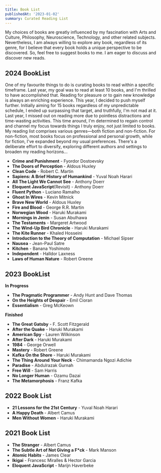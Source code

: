 ```yaml
---
title: Book List 
publishedAt: '2023-01-02'
summary: Curated Reading List
---
```


My choices of books are greatly influenced by my fascination with Arts and Culture, Philosophy, Neuroscience, Technology, and other related subjects. Nevertheless, I am always willing to explore any book, regardless of its genre, for I believe that every book holds a unique perspective to be discovered. So, feel free to suggest books to me. I am eager to discuss and discover new reads.


## 2024 BookList

One of my favourite things to do is curating books to read within a specific timeframe. Last year, my goal was to read at least 10 books, and I'm thrilled to have accomplished that. Reading for pleasure or to gain new knowledge is always an enriching experience. This year, I decided to push myself further. Initially aiming for 15 books regardless of my unpredictable schedule, I ended up surpassing that target, and truthfully, I'm not mad at it. Last year, I missed out on reading more due to pointless distractions and time-wasting activities. This time around, I'm determined to regain control and channel my focus towards things I truly enjoy, not just limited to books. My reading list comprises various genres—both fiction and non-fiction. For non-fiction, most books focus on professional and personal growth, while for fiction, I've expanded beyond my usual preferences. There's a deliberate effort to diversify, exploring different authors and settings to broaden my reading horizons...

- **Crime and Punishment** - Fyordor Dostoevsky
- **The Doors of Perception** - Aldous Huxley
- **Clean Code** - Robert C. Martin
- **Sapiens: A Brief History of Humankind** - Yuval Noah Harari
- **All The Light We Cannot See** - Anthony Doerr
- **Eloquent JavaScript**(Revisit) - Anthony Doerr
- **Fluent Python** - Luciano Ramalho
- **Ghost In Wires** - Kevin Mitnick
- **Brave New World** - Aldous Huxley
- **Fire and Blood** - George R.R. Martin
- **Norwegian Wood** - Haruki Murakami
- **Mornings in Jenin** - Susan Abulhawa
- **The Testaments** - Margeret Artwood
- **The Wind-Up Bird Chronicle** - Haruki Murakami
- **The Kite Runner** - Khaled Hosseini
- **Introduction to the Theory of Computation** - Michael Sipser
- **Nausea** - Jean-Paul Satre
- **Kitchen** - Banana Yoshimoto
- **Independent** - Halldor Laxness
- **Laws of Human Nature** - Robert Greene


## 2023 BookList

**In Progress**

- **The Pragmatic Programmer** - Andy Hunt and Dave Thomas
- **On the Heights of Despair** - Emil Cioran
- **Essentialism** - Greg McKeown

**Finished**

- **The Great Gatsby** - F. Scott Fitzgerald
- **After the Quake** - Haruki Murakami
- **American Spy** - Lauren Wilkinson
- **After Dark** - Haruki Murakami
- **1984** - George Orwell
- **Mastery** - Robert Greene
- **Kafka On the Shore** - Haruki Murakami
- **The Thing Around Your Neck** - Chimamanda Ngozi Adichie
- **Paradise** - Abdulrazak Gurnah
- **Free Will** - Sam Harris
- **No Longer Human** - Ozamu Dazai
- **The Metamorphosis** - Franz Kafka

## 2022 Book List

- **21 Lessons for the 21st Century** - Yuval Noah Harari
- **A Happy Death** - Albert Camus
- **Men Without Women** - Haruki Murakami

## 2021 Book List

- **The Stranger** - Albert Camus
- **The Subtle Art of Not Giving a F*ck** - Mark Manson
- **Atomic Habits** - James Clear
- **Ikigai** - Francesc Miralles & Hector Garcia
- **Eloquent JavaScript** - Marijn Haverbeke
